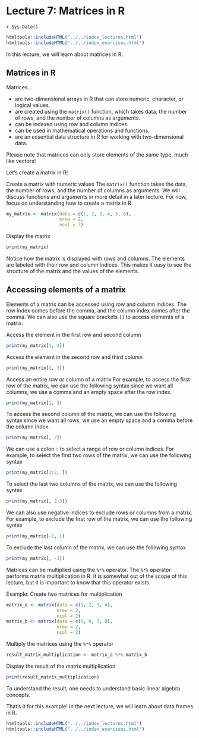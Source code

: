 # Lecture 7: Matrices in R
`r Sys.Date()`

```r
htmltools::includeHTML("../../index_lectures.html")
htmltools::includeHTML("../../index_exercises.html")
```


In this lecture, we will learn about matrices in R.

## Matrices in R

Matrices...

- are two-dimensional arrays in R that can store numeric, character, or
  logical values.
- are created using the `matrix()` function, which takes data, the number of
  rows, and the number of columns as arguments.
- can be indexed using row and column indices.
- can be used in mathematical operations and functions.
- are an essential data structure in R for working with two-dimensional data.

Please note that matrices can only store elements of the same type, much like
vectors!

Let's create a matrix in R!

Create a matrix with numeric values The `matrix()` function takes the data,
the number of rows, and the number of columns as arguments. We will discuss
functions and arguments in more detail in a later lecture. For now, focus on
understanding how to create a matrix in R.

```r
my_matrix <- matrix(data = c(1, 2, 3, 4, 5, 6),
                    nrow = 2,
                    ncol = 3)
```

Display the matrix

```r
print(my_matrix)
```

Notice how the matrix is displayed with rows and columns. The elements are
labeled with their row and column indices. This makes it easy to see the
structure of the matrix and the values of the elements.

## Accessing elements of a matrix

Elements of a matrix can be accessed using row and column indices. The row
index comes before the comma, and the column index comes after the comma. We
can also use the square brackets `[]` to access elements of a matrix.

Access the element in the first row and second column

```r
print(my_matrix[1, 2])
```

Access the element in the second row and third column

```r
print(my_matrix[2, 3])
```

Access an entire row or column of a matrix For example, to access the first
row of the matrix, we can use the following syntax since we want all columns,
we use a comma and an empty space after the row index.

```r
print(my_matrix[1, ])
```

To access the second column of the matrix, we can use the following syntax
since we want all rows, we use an empty space and a comma before the column
index.

```r
print(my_matrix[, 2])
```

We can use a colon `:` to select a range of row or column indices. For
example, to select the first two rows of the matrix, we can use the following
syntax

```r
print(my_matrix[1:2, ])
```

To select the last two columns of the matrix, we can use the following syntax

```r
print(my_matrix[, 2:3])
```

We can also use negative indices to exclude rows or columns from a matrix.
For example, to exclude the first row of the matrix, we can use the following
syntax

```r
print(my_matrix[-1, ])
```

To exclude the last column of the matrix, we can use the following syntax

```r
print(my_matrix[, -3])
```

Matrices can be multiplied using the `%*%` operator. The `%*%` operator
performs matrix multiplication in R. It is somewhat out of the scope of this
lecture, but it is important to know that this operator exists.

Example: Create two matrices for multiplication

```r
matrix_a <- matrix(data = c(1, 2, 3, 4),
                   nrow = 2,
                   ncol = 2)
matrix_b <- matrix(data = c(5, 6, 7, 8),
                   nrow = 2,
                   ncol = 2)
```

Multiply the matrices using the `%*%` operator

```r
result_matrix_multiplication <- matrix_a %*% matrix_b
```

Display the result of the matrix multiplication

```r
print(result_matrix_multiplication)
```

To understand the result, one needs to understand basic linear algebra
concepts.

That's it for this example! In the next lecture, we will learn about data
frames in R.


```r
htmltools::includeHTML("../../index_lectures.html")
htmltools::includeHTML("../../index_exercises.html")
```

